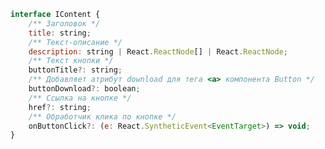 
<Props of={VideoBlock} />

```javascript
interface IContent {
    /** Заголовок */
    title: string;
    /** Текст-описание */
    description: string | React.ReactNode[] | React.ReactNode;
    /** Текст кнопки */
    buttonTitle?: string;
    /** Добавляет атрибут download для тега <a> компонента Button */
    buttonDownload?: boolean;
    /** Ссылка на кнопке */
    href?: string;
    /** Обработчик клика по кнопке */
    onButtonClick?: (e: React.SyntheticEvent<EventTarget>) => void;
}
```
